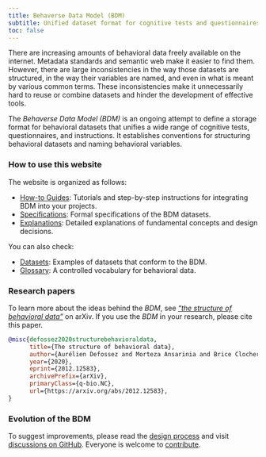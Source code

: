 ```yaml
---
title: Behaverse Data Model (BDM)
subtitle: Unified dataset format for cognitive tests and questionnaires
toc: false
---
```



There are increasing amounts of behavioral data freely available on the internet. Metadata standards and semantic web make it easier to find them. However, there are large inconsistencies in the way those datasets are structured, in the way their variables are named, and even in what is meant by various common terms. These inconsistencies make it unnecessarily hard to reuse or combine datasets and hinder the development of effective tools.

The *Behaverse Data Model (BDM)* is an ongoing attempt to define a storage format for behavioral datasets that unifies a wide range of cognitive tests, questionnaires, and instructions. It establishes conventions for structuring behavioral datasets and naming behavioral variables.

### How to use this website

The website is organized as follows:

- [How-to Guides](/guides): Tutorials and step-by-step instructions for integrating BDM into your projects.
- [Specifications](/spec): Formal specifications of the BDM datasets.
- [Explanations](/explanation): Detailed explanations of fundamental concepts and design decisions.

You can also check:

- [Datasets](/datasets): Examples of datasets that conform to the BDM.
- [Glossary](/glossary): A controlled vocabulary for behavioral data.

### Research papers

To learn more about the ideas behind the *BDM*, see [*"the structure of behavioral data"*](https://arxiv.org/abs/2012.12583) on arXiv. If you use the *BDM* in your research, please cite this paper.

```bibtex
@misc{defossez2020structurebehavioraldata,
      title={The structure of behavioral data}, 
      author={Aurélien Defossez and Morteza Ansarinia and Brice Clocher and Emmanuel Schmück and Paul Schrater and Pedro Cardoso-Leite},
      year={2020},
      eprint={2012.12583},
      archivePrefix={arXiv},
      primaryClass={q-bio.NC},
      url={https://arxiv.org/abs/2012.12583}, 
}
```

### Evolution of the BDM

To suggest improvements, please read the [design process](explanations/design-process.qmd) and visit [discussions on GitHub](https://github.com/orgs/behaverse/discussions). Everyone is welcome to [contribute](contribute.qmd).
